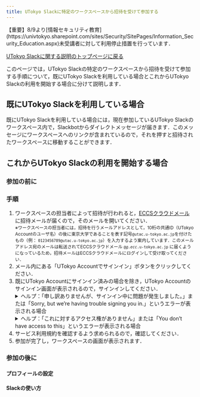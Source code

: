 ```yaml
---
title: UTokyo Slackに特定のワークスペースから招待を受けて参加する
---
```


<div class="box--alert">
  【重要】8/9より[情報セキュリティ教育](https://univtokyo.sharepoint.com/sites/Security/SitePages/Information_Security_Education.aspx)未受講者に対して利用停止措置を行っています．
</div>

[UTokyo Slackに関する説明のトップページに戻る](/slack/)

このページでは，UTokyo Slackの特定のワークスペースから招待を受けて参加する手順について，既にUTokyo Slackを利用している場合とこれからUTokyo Slackの利用を開始する場合に分けて説明します．

## 既にUTokyo Slackを利用している場合

既にUTokyo Slackを利用している場合には，現在参加しているUTokyo Slackのワークスペース内で，Slackbotからダイレクトメッセージが届きます．このメッセージにワークスペースへのリンクが含まれているので，それを押すと招待されたワークスペースに移動することができます．

## これからUTokyo Slackの利用を開始する場合

### 参加の前に

<Before />

### 手順

1. ワークスペースの担当者によって招待が行われると，[ECCSクラウドメール](/google/)に招待メールが届くので，そのメールを開いてください．<small style="display: block;">※ワークスペースの担当者には，招待を行うメールアドレスとして，10桁の共通ID（UTokyo Accountのユーザ名）の後に東京大学であることを表す記号`@utac.u-tokyo.ac.jp`を付けたもの（例： `0123456789@utac.u-tokyo.ac.jp`）を入力するよう案内しています．このメールアドレス宛のメールは転送されてECCSクラウドメール <code>@<em>g.ecc</em>.u-tokyo.ac.jp</code> に届くようになっているため，招待メールはECCSクラウドメールにログインして受け取ってください．</small>
1. メール内にある「UTokyo Accountでサインイン」ボタンをクリックしてください．
1. 既にUTokyo Accountにサインイン済みの場合を除き，UTokyo Accountのサインイン画面が表示されるので，サインインしてください．
    <details>
       <summary>ヘルプ：「申し訳ありませんが、サインイン中に問題が発生しました。」または「Sorry, but we’re having trouble signing you in.」というエラーが表示される場合</summary>
       UTokyo Slackの利用に必要な，情報セキュリティ教育の受講が完了していない可能性があります．<a href="https://univtokyo.sharepoint.com/sites/Security/SitePages/Information_Security_Education.aspx">情報セキュリティ教育のページ</a>を確認し，確認テストに合格してください．テストに合格するとその結果が即座にシステムに反映されます．
        <div>それでもうまくいかなければ，<a href="/support/">サポート窓口</a>に相談してください．</div>
    </details>
    <details>
       <summary>ヘルプ：「これに対するアクセス権がありません」または「You don’t have access to this」というエラーが表示される場合</summary>
        UTokyo Slackの利用に必要な<a href="/utokyo_account/mfa/">UTokyo Accountの多要素認証</a>の申請およびその反映が完了していない可能性があります．「<strong><a href="/utokyo_account/mfa/initial">UTokyo Account多要素認証の初期設定手順</a></strong>」を<strong>最後の「手順4：多要素認証の利用を申請する」まで確実に</strong>行って，UTokyo Accountの多要素認証を有効化してください．その後，多要素認証の設定が<strong>システムに反映されるまで約40分かかるので，それまでしばらくお待ちください</strong>．
        <div>それでもうまくいかなければ，<a href="/support/">サポート窓口</a>に相談してください．</div> 
    </details>
1. サービス利用規約を確認するよう求められるので，確認してください．
1. 参加が完了し，ワークスペースの画面が表示されます．

### 参加の後に

#### プロフィールの設定

<Profile />

#### Slackの使い方

<Tutorial />
